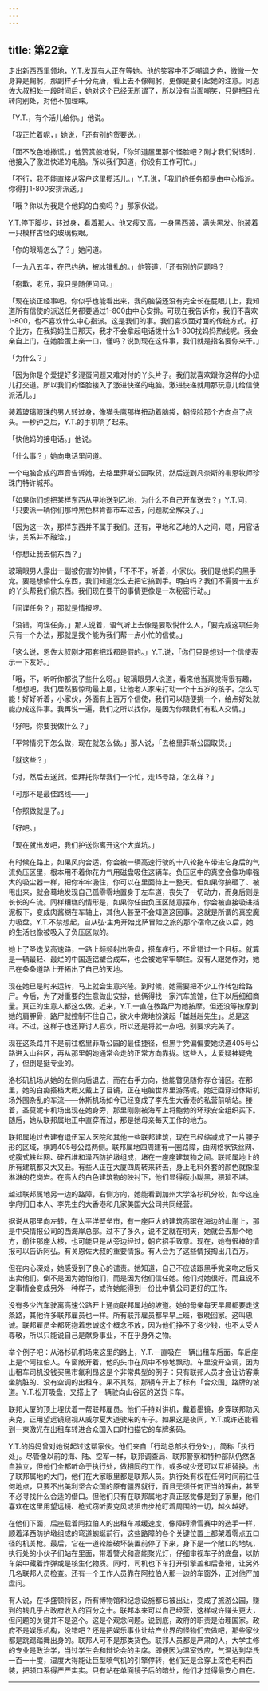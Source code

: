 ```yaml
---
---
---
```

title: 第22章
---

走出新西西里领地，Y.T.发现有人正在等她。他的笑容中不乏嘲讽之色，微微一欠身算是鞠躬，那副样子十分荒唐，看上去不像鞠躬，更像是要引起她的注意。同恩佐大叔相处一段时间后，她对这个已经无所谓了，所以没有当面嘲笑，只是把目光转向别处，对他不加理睐。

「Y.T.，有个活儿给你。」他说。

「我正忙着呢，」她说，「还有别的货要送。」

「面不改色地撒谎。」他赞赏般地说，「你知道屋里那个怪脸吧？刚才我们说话时，他接入了激进快递的电脑。所以我们知道，你没有工作可忙。」

「不行，我不能直接从客户这里揽活儿。」Y.T.说，「我们的任务都是由中心指派。你得打1-800安排派送。」

「哦？你以为我是个他妈的白痴吗？」那家伙说。

Y.T.停下脚步，转过身，看着那人。他又瘦又高。一身黑西装，满头黑发。他装着一只模样古怪的玻璃假眼。

「你的眼睛怎么了？」她问道。

「一九八五年，在巴约纳，被冰锥扎的。」他答道，「还有别的问题吗？」

「抱歉，老兄，我只是随便问问。」

「现在谈正经事吧。你似乎也能看出来，我的脑袋还没有完全长在屁眼儿上，我知道所有信使的派送任务都要通过1-800由中心安排。可现在我告诉你，我们不喜欢1-800，也不喜欢什么中心指派。这是我们的事。我们喜欢面对面的传统方式。打个比方，在我妈妈生日那天，我才不会拿起电话拨什么1-800找妈妈热线呢。我会亲自上门，在她脸蛋上亲一口，懂吗？说到现在这件事，我们就是指名要你来干。」

「为什么？」

「因为你是个爱提好多混蛋问题又难对付的丫头片子。我们就喜欢跟你这样的小妞儿打交道。所以我们的怪脸接入了激进快递的电脑。激进快递就用那玩意儿给信使派活儿。」

装着玻璃眼珠的男人转过身，像猫头鹰那样扭动着脑袋，朝怪脸那个方向点了点头。一秒钟之后，Y.T.的手机响了起来。

「快他妈的接电话。」他说。

「什么事？」她向电话里问道。

一个电脑合成的声音告诉她，去格里菲斯公园取货，然后送到凡奈斯的韦恩牧师珍珠门特许城邦。

「如果你们想把某样东西从甲地送到乙地，为什么不自己开车送去？」Y.T.问，「只要派一辆你们那种黑色林肯都市车过去，问题就全解决了。」

「因为这一次，那样东西并不属于我们。还有，甲地和乙地的人之间，嗯，用官话讲，关系并不融洽。」

「你想让我去偷东西？」

玻璃眼男人露出一副被伤害的神情，「不不不，听着，小家伙。我们是他妈的黑手党。要是想偷什么东西，我们知道怎么去把它搞到手。明白吗？我们不需要十五岁的丫头帮我们偷东西。我们现在要干的事情更像是一次秘密行动。」

「间谍任务？」那就是情报啰。

「没错。间谍任务。」那人说着，语气听上去像是要取悦什么人，「要完成这项任务只有一个办法，那就是找个能为我们帮一点小忙的信使。」

「这么说，恩佐大叔刚才那套把戏都是假的。」Y.T.说，「你们只是想对一个信使表示一下友好。」

「哦，不，听听你都说了些什么呀。」玻璃眼男人说道，看来他当真觉得很有趣，「想想吧，我们居然要惊动最上层，让他老人家来打动一个十五岁的孩子。怎么可能！好好听着，小家伙，外面有上百万个信使，我们可以随便挑一个，给点好处就能办成这件事。我再说一遍，我们之所以找你，是因为你跟我们有私人交情。」

「好吧，你要我做什么？」

「平常情况下怎么做，现在就怎么做。」那人说，「去格里菲斯公园取货。」

「就这些？」

「对，然后去送货。但拜托你帮我们一个忙，走15号路，怎么样？」

「可那不是最佳路线——」

「你照做就是了。」

「好吧。」

「现在就出发吧，我们护送你离开这个大粪坑。」

有时候在路上，如果风向合适，你会被一辆高速行驶的十八轮拖车带进它身后的气流负压区里，根本用不着你花力气用磁盘吸住这辆车。负压区中的真空会像功率强大的吸尘器一样，把你牢牢吸住，你可以在里面待上一整天。但如果你搞砸了、被甩出来，就会蓦地发现自己孤零零地置身于左车道，丧失了一切动力，而身后则是长长的车流。同样糟糕的情形是，如果你任由负压区随意摆布，你会被直接吸进挡泥板下，变成肉酱糊在车轴上，其他人甚至不会知道这回事。这就是所谓的真空魔力吸盘。Y.T.不禁想起，自从弘·主角开始比萨冒险之旅的那个宿命之夜以后，她的生活也像被吸入了负压区似的。

她上了圣迭戈高速路，一路上频频射出吸盘，搭车疾行，不曾错过一个目标。就算是一辆最轻、最烂的中国造铝塑合成车，也会被她牢牢攀住。没有人跟她作对，她已在条条道路上开拓出了自己的天地。

现在她已是时来运转，马上就会生意兴隆。到时候，她需要把不少工作转包给路尸。今后，为了对重要的生意做出安排，他俩得找一家汽车旅馆，住下以后细细商量。真正的生意人都这么做。近来，Y.T.一直在教路尸为她按摩。但还没等按摩到她的肩胛骨，路尸就控制不住自己，欲火中烧地扮演起「雄赳赳先生」。总是这样。不过，这样子也还算讨人喜欢，所以还是将就一点吧，别要求完美了。

现在这条路并不是前往格里菲斯公园的最佳捷径，但黑手党偏偏要她绕道405号公路进入山谷区，再从那里朝她通常会走的正常方向靠拢。这些人，太爱疑神疑鬼了，但倒是挺专业的。

洛杉矶机场从她的左侧向后退去，而在右手方向，她能瞥见随你存仓储区。在那里，她的白痴搭档大概又戴上了目镜，正在电脑世界里游荡呢。她迂回穿过休斯机场外围杂乱的车流——休斯机场如今已经变成了李先生大香港的私营前哨站。接着，圣莫妮卡机场出现在她身旁，那里刚刚被海军上将鲍勃的环球安全组织买下。随后，她从联邦属地正中直穿而过，那是她母亲每天工作的地方。

联邦属地过去建有退伍军人医院和其他一些联邦建筑，现在已经缩减成了一片腰子形的区域，横跨405号公路两侧。联邦属地四周建有一圈路障，由网格状铁丝网、蛇腹式铁丝网、碎石堆和泽西防护墩组成，堵在一座座建筑物之间。联邦属地上的所有建筑都又大又丑。有些人正在大厦四周转来转去，身上毛料外套的颜色就像湿淋淋的花岗岩。在高大的白色建筑物的映衬下，他们显得瘦小黝黑，猥琐不堪。

越过联邦属地另一边的路障，右侧方向，她能看到加州大学洛杉矶分校，如今这座学府归日本人、李先生的大香港和几家美国大公司共同经营。

据说从那里向左转，在太平洋壁垒市，有一座巨大的建筑高踞在海边的山崖上，那是中央情报公司的西海岸总部。过不了多久，说不定就在明天，她就会去那个地方，前往那座大楼，也可能只是从旁边经过，朝它招手致意。现在，她有很棒的情报可以告诉阿弘。有关恩佐大叔的重要情报。有人会为了这些情报掏出几百万。

但在内心深处，她感受到了良心的谴责。她知道，自己不应该跟黑手党亲吻之后又出卖他们。倒不是因为她怕他们，而是因为他们信任她。他们对她很好。而且说不定事情会变成另外一种样子，或许她能得到一份比中情公司更好的工作。

没有多少汽车驶离高速公路开上通向联邦属地的坡道。她的母亲每天早晨都要走这条路，其他许多联邦雇员也一样。所有联邦雇员都早早上班，很晚回家。这叫忠诚。联邦雇员全都死抱着忠诚这个概念不放，因为他们挣不了多少钱，也不大受人尊敬，所以只能说自己是献身事业，不在乎身外之物。

举个例子吧：从洛杉矶机场来这里的路上，Y.T.一直吸在一辆出租车后面。车后座上是个阿拉伯人。车窗敞开着，他的头巾在风中不停地飘动。车里没开空调，因为出租车司机没钱买黑市氟利昂这是个非常典型的例子：只有联邦人员才会让访客乘坐肮脏的、没有空调的出租车。果不其然，那辆车开上了标有「合众国」路牌的坡道。Y.T.松开吸盘，又搭上了一辆驶向山谷区的送货卡车。

联邦大厦的顶上埋伏着一帮联邦雇员。他们手持对讲机，戴着墨镜，身穿联邦防风夹克，正用望远镜窥视从威尔夏大道驶来的车子。如果这是夜间，Y.T.或许还能看到一束激光在出租车转进合众国入口时扫描它的车牌条码。

Y.T.的妈妈曾对她说起过这帮家伙。他们来自「行动总部执行分处」，简称「执行处」。尽管像以前的海、陆、空军一样，联邦调查局、联邦警察和特种部队仍然各自独立，但他们全都听命于执行处，做相同的工作，或多或少还可以互相替换。出了联邦属地的大门，他们在大家眼里都是联邦人员。执行处有权在任何时间前往任何地点，只要不出美利坚合众国的原有疆界就行，而且无须任何正当的理由，甚至不必寻找什么合适的借口。但他们只有在联邦属地才真正感觉像是到了家里，他们喜欢在这里用望远镜、枪式窃听麦克风或狙击步枪盯着周围的一切，越久越好。

在他们下面，后座载着阿拉伯人的出租车减缓速度，像障碍滑雪赛中的选手一样，顺着泽西防护墩组成的弯道蜿蜒前行，这些路障的各个关键位置上都架着零点五口径的机关枪。最后，它在一道轮胎破坏装置前停了下来，身下是一个敞口的地坑，执行处的小伙子们站在里面，带着警犬和高能聚光灯，仔细审视车子的底盘，以防车架中藏着炸弹或是核生化物质。同时，司机也下车打开引擎盖和后备箱，让另外几名联邦人员检查。还有一个工作人员靠在阿拉伯人那一边的车窗外，正对他严加盘问。

有人说，在华盛顿特区，所有博物馆和纪念设施都已被出让，变成了旅游公园，赚到的钱几乎占政府收入的百分之十。联邦本来可以自己经营，这样或许赚头更大，但问题的关键并不是这个。这是个观念问题。说到底，政府的职责是治理国家。政府不是娱乐机构，没错吧？还是把娱乐事业让给产业界的怪物们去做吧，那些家伙都是跳踢踏舞出身的。联邦人可不是那类货色。联邦人员都是严肃的人，大学主修的专业是政治学，当过学生会和辩论会的主席。即便因为温室效应，气温达到华氏一百一十度，湿度大得能让巨型喷气机的引擎停转，他们还是会穿上深色毛料西装，把领口系得严严实实。只有站在单面镜子后的暗处，他们才觉得最安心自在。



* * *